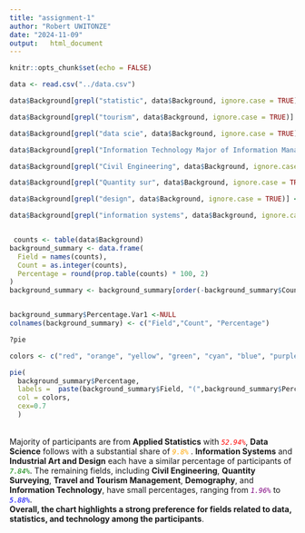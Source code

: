```yaml
---
title: "assignment-1"
author: "Robert UWITONZE"
date: "2024-11-09"
output:   html_document
---
```


```r
knitr::opts_chunk$set(echo = FALSE)
```

```r
data <- read.csv("../data.csv")

```

```r

data$Background[grepl("statistic", data$Background, ignore.case = TRUE)] <- "Applied Statistics"

data$Background[grepl("tourism", data$Background, ignore.case = TRUE)] <- "Travel and Tourism Management"

data$Background[grepl("data scie", data$Background, ignore.case = TRUE)] <- "Data Science"

data$Background[grepl("Information Technology Major of Information Management", data$Background, ignore.case = TRUE)] <- "Information Technology"

data$Background[grepl("Civil Engineering", data$Background, ignore.case = TRUE)] <- "Civil Engineering"

data$Background[grepl("Quantity sur", data$Background, ignore.case = TRUE)] <- "Quantity Surveying"

data$Background[grepl("design", data$Background, ignore.case = TRUE)] <- "Industrial Art and Design"

data$Background[grepl("information systems", data$Background, ignore.case = TRUE)] <- "Information Systems"



```

```r
 counts <- table(data$Background)
background_summary <- data.frame(
  Field = names(counts),
  Count = as.integer(counts),
  Percentage = round(prop.table(counts) * 100, 2)
)
background_summary <- background_summary[order(-background_summary$Count), ]


background_summary$Percentage.Var1 <-NULL
colnames(background_summary) <- c("Field","Count", "Percentage")
```


```r
?pie
```

```r
colors <- c("red", "orange", "yellow", "green", "cyan", "blue", "purple", "pink", "lightblue")

pie(
  background_summary$Percentage,
  labels =  paste(background_summary$Field, "(",background_summary$Percentage,"%)"),
  col = colors,
  cex=0.7
  )


```
<br>
Majority of participants are from **Applied Statistics** with <font color="red">*`52.94%`*</font>, 
**Data Science** follows with a substantial share of <font color="orange">*`9.8%`* </font>. 
 **Information Systems** and **Industrial Art and Design** each have a similar  percentage of participants of <font color="green">*`7.84%`*</font>. 
The remaining fields, including **Civil Engineering**, **Quantity Surveying**, **Travel and Tourism Management**, **Demography**, and **Information Technology**, have small percentages, ranging from <font color="purple">*`1.96%`*</font> to <font color = "blue">*`5.88%`*</font>. <br>
**Overall, the chart highlights a strong preference for fields related to data, statistics, and technology among the participants**.

